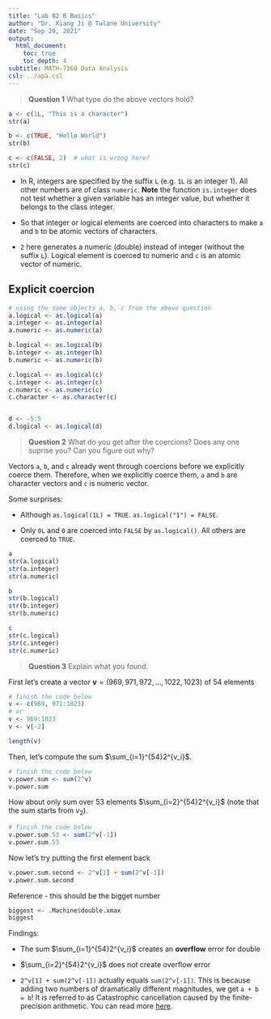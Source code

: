 ```yaml
---
title: "Lab 02 R Basics"
author: "Dr. Xiang Ji @ Tulane University"
date: "Sep 20, 2021"
output:
  html_document:
    toc: true
    toc_depth: 4  
subtitle: MATH-7360 Data Analysis
csl: ../apa.csl
---
```



> **Question 1** What type do the above vectors hold?

```r
a <- c(1L, "This is a character")
str(a)

b <- c(TRUE, "Hello World")
str(b)

c <- c(FALSE, 2)  # what is wrong here?
str(c)
```

 - In R, integers are specified by the suffix `L` (e.g. `1L` is an integer 1).  All other numbers are of class `numeric`.
   **Note** the function `is.integer` does not test whether a given variable has an integer value, but whether it belongs to the class integer.
  
 - So that integer or logical elements are coerced into characters to make `a` and `b` to be atomic vectors of characters.
 
 - `2` here generates a numeric (double) instead of integer (without the suffix `L`).  Logical element is coerced to numeric and `c` is an atomic vector of numeric.

## Explicit coercion

```r
# using the same objects a, b, c from the above question
a.logical <- as.logical(a)
a.integer <- as.integer(a)
a.numeric <- as.numeric(a)

b.logical <- as.logical(b)
b.integer <- as.integer(b)
b.numeric <- as.numeric(b)

c.logical <- as.logical(c)
c.integer <- as.integer(c)
c.numeric <- as.numeric(c)
c.character <- as.character(c)


d <- -5:5
d.logical <- as.logical(d)
```

> **Question 2** What do you get after the coercions?  Does any one suprise you?  Can you figure out why?

Vectors `a`, `b`, and `c` already went through coercions before we explicitly coerce them.
Therefore, when we explicitly coerce them, `a` and `b` are character vectors and `c` is numeric vector.

Some surprises:

 - Although `as.logical(1L) = TRUE`.  `as.logical("1") = FALSE`.
 
 - Only `0L` and `0` are coerced into `FALSE` by `as.logical()`.  All others are coerced to `TRUE`.

```r
a
str(a.logical)
str(a.integer)
str(a.numeric)

b
str(b.logical)
str(b.integer)
str(b.numeric)

c
str(c.logical)
str(c.integer)
str(c.numeric)

```


> **Question 3** Explain what you found.

First let's create a vector $\mathbf{v} = (969, 971, 972, \dots, 1022, 1023)$ of 54 elements

```r
# finish the code below
v <- c(969, 971:1023)
# or
v <- 969:1023
v <- v[-2]

length(v)
```

Then, let's compute the sum $\sum_{i=1}^{54}2^{v_i}$.

```r
# finish the code below
v.power.sum <- sum(2^v)
v.power.sum
```

How about only sum over 53 elements $\sum_{i=2}^{54}2^{v_i}$  (note that the sum starts from $v_2$).

```r
# finish the code below
v.power.sum.53 <- sum(2^v[-1])
v.power.sum.53
```

Now let's try putting the first element back

```r
v.power.sum.second <- 2^v[1] + sum(2^v[-1])
v.power.sum.second
```

Reference - this should be the bigget number
```r
biggest <- .Machine$double.xmax
biggest
```

Findings:

 - The sum $\sum_{i=1}^{54}2^{v_i}$ creates an **overflow** error for double
 
 - $\sum_{i=2}^{54}2^{v_i}$ does not create overflow error
 
 - `2^v[1] + sum(2^v[-1])` actually equals `sum(2^v[-1])`.  This is because adding two numbers of dramatically different magnitudes, we get `a + b = b`!
 It is referred to as Catastrophic cancellation caused by the finite-precision arithmetic.
 You can read more [here](https://en.wikipedia.org/wiki/Loss_of_significance).
